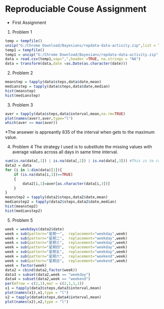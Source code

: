 Reproduciable Couse Assignment
========================================================

- First Assignment

1. Problem 1


```r
temp = tempfile()
unzip("G:/Chrome Download/Bayesians/repdata-data-activity.zip",list = TRUE)
temp1 = tempfile()
temp1 = unzip("G:/Chrome Download/Bayesians/repdata-data-activity.zip","activity.csv")
data = read.csv(temp1,sep=",",header =TRUE, na.strings = "NA")
data = transform(data,date =as.Date(as.character(date)))
```

2. Problem 2

```r
meanstep = tapply(data$steps,data$date,mean)
medianstep = tapply(data$steps,data$date,median)
hist(meanstep)
hist(medianstep)
```

3. Problem 3

```r
aver = tapply(data$steps,data$interval,mean,na.rm=TRUE)
plot(names(aver),aver,type="l")
which(aver == max(aver)) 
```
*The ansewer is appreantly 835 of the interval when gets to the maximum value.

4. Problem 4
The strategy I used is to substitute the missing values with average values across all
days in same time interval.
```r
sum(is.na(data[,1]) | is.na(data[,2]) | is.na(data[,3])) #This is to calculate the #missing value
data2 = data
for (i in 1:dim(data)[1]){
    if (is.na(data[i,1])==TRUE)
    {
        data2[i,1]=aver[as.character(data[i,3])]
    }
}
meanstep2 = tapply(data2$steps,data2$date,mean)
medianstep2 = tapply(data2$steps,data2$date,median)
hist(meanstep2)
hist(medianstep2)
```

5. Problem 5
```r
week = weekdays(data2$date)
week = sub(pattern="星期一",  replacement="weekday",week)
week = sub(pattern="星期二",  replacement="weekday",week)
week = sub(pattern="星期三",  replacement="weekday",week)
week = sub(pattern="星期四",  replacement="weekday",week)
week = sub(pattern="星期五",  replacement="weekday",week)
week = sub(pattern="星期六",  replacement="weekend",week)
week = sub(pattern="星期日",  replacement="weekend",week)
week = factor(week)
data2 = cbind(data2,factor(week))
data3 = subset(data2,week == "weekday")
data4 = subset(data2,week == "weekend")
par(mfrow = c(2,1),mar = c(2,1,1,1))
x1 = tapply(data3$steps,data3$interval,mean)
plot(names(x1),x1,type = "l")
x2 = tapply(data4$steps,data4$interval,mean)
plot(names(x2),x2,type = "l")
```


